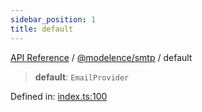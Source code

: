 ```yaml
---
sidebar_position: 1
title: default
---
```


[API Reference](/api-reference/@modelence/smtp/variables/../../../index) / [@modelence/smtp](/api-reference/@modelence/smtp/variables/../index) / default

> **default**: `EmailProvider`

Defined in: [index.ts:100](https://github.com/modelence/modelence/blob/72580191dccfb1a9a42664d6f05e82daf7d86019/packages/smtp/src/index.ts#L100)
